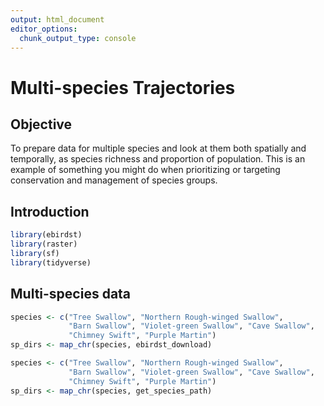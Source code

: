 ```yaml
---
output: html_document
editor_options: 
  chunk_output_type: console
---
```


# Multi-species Trajectories

## Objective {#traj-objective}

To prepare data for multiple species and look at them both spatially and temporally, as species richness and proportion of population. This is an example of something you might do when prioritizing or targeting conservation and management of species groups.

## Introduction {#traj-intro}

```r
library(ebirdst)
library(raster)
library(sf)
library(tidyverse)
```

## Multi-species data {#traj-data}

```r
species <- c("Tree Swallow", "Northern Rough-winged Swallow", 
             "Barn Swallow", "Violet-green Swallow", "Cave Swallow", 
             "Chimney Swift", "Purple Martin")
sp_dirs <- map_chr(species, ebirdst_download)
```

```r
species <- c("Tree Swallow", "Northern Rough-winged Swallow", 
             "Barn Swallow", "Violet-green Swallow", "Cave Swallow", 
             "Chimney Swift", "Purple Martin")
sp_dirs <- map_chr(species, get_species_path)
```

